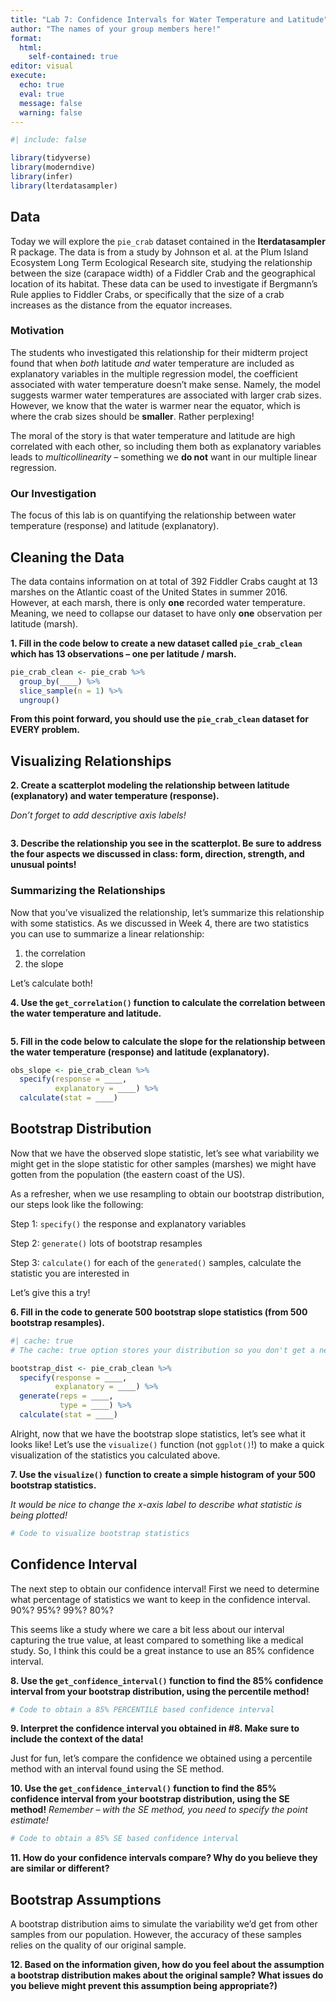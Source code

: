 ```yaml
---
title: "Lab 7: Confidence Intervals for Water Temperature and Latitude"
author: "The names of your group members here!"
format: 
  html:
    self-contained: true
editor: visual
execute: 
  echo: true
  eval: true
  message: false
  warning: false
---
```


```r
#| include: false

library(tidyverse)
library(moderndive)
library(infer)
library(lterdatasampler)
```

## Data

Today we will explore the `pie_crab` dataset contained in the **lterdatasampler** R package. The data is from a study by Johnson et al. at the Plum Island Ecosystem Long Term Ecological Research site, studying the relationship between the size (carapace width) of a Fiddler Crab and the geographical location of its habitat. These data can be used to investigate if Bergmann's Rule applies to Fiddler Crabs, or specifically that the size of a crab increases as the distance from the equator increases.

### Motivation

The students who investigated this relationship for their midterm project found that when *both* latitude *and* water temperature are included as explanatory variables in the multiple regression model, the coefficient associated with water temperature doesn't make sense. Namely, the model suggests warmer water temperatures are associated with larger crab sizes. However, we know that the water is warmer near the equator, which is where the crab sizes should be **smaller**. Rather perplexing!

The moral of the story is that water temperature and latitude are high correlated with each other, so including them both as explanatory variables leads to *multicollinearity* -- something we **do not** want in our multiple linear regression.

### Our Investigation

The focus of this lab is on quantifying the relationship between water temperature (response) and latitude (explanatory).

## Cleaning the Data

The data contains information on at total of 392 Fiddler Crabs caught at 13 marshes on the Atlantic coast of the United States in summer 2016. However, at each marsh, there is only **one** recorded water temperature. Meaning, we need to collapse our dataset to have only **one** observation per latitude (marsh).

**1. Fill in the code below to create a new dataset called `pie_crab_clean` which has 13 observations -- one per latitude / marsh.**

```r
pie_crab_clean <- pie_crab %>% 
  group_by(____) %>% 
  slice_sample(n = 1) %>% 
  ungroup()
```

**From this point forward, you should use the `pie_crab_clean` dataset for EVERY problem.**

## Visualizing Relationships

**2. Create a scatterplot modeling the relationship between latitude (explanatory) and water temperature (response).**

*Don't forget to add descriptive axis labels!*

```r

  
```

**3. Describe the relationship you see in the scatterplot. Be sure to address the four aspects we discussed in class: form, direction, strength, and unusual points!**

### Summarizing the Relationships

Now that you've visualized the relationship, let's summarize this relationship with some statistics. As we discussed in Week 4, there are two statistics you can use to summarize a linear relationship:

1.  the correlation
2.  the slope

Let's calculate both!

**4. Use the `get_correlation()` function to calculate the correlation between the water temperature and latitude.**

```r

```

**5. Fill in the code below to calculate the slope for the relationship between the water temperature (response) and latitude (explanatory).**

```r
obs_slope <- pie_crab_clean %>% 
  specify(response = ____, 
          explanatory = ____) %>% 
  calculate(stat = ____)
```

## Bootstrap Distribution

Now that we have the observed slope statistic, let's see what variability we might get in the slope statistic for other samples (marshes) we might have gotten from the population (the eastern coast of the US).

As a refresher, when we use resampling to obtain our bootstrap distribution, our steps look like the following:

Step 1: `specify()` the response and explanatory variables

Step 2: `generate()` lots of bootstrap resamples

Step 3: `calculate()` for each of the `generated()` samples, calculate the statistic you are interested in

Let's give this a try!

**6. Fill in the code to generate 500 bootstrap slope statistics (from 500 bootstrap resamples).**

```r
#| cache: true
# The cache: true option stores your distribution so you don't get a new one every time you run the code! 

bootstrap_dist <- pie_crab_clean %>% 
  specify(response = ____, 
          explanatory = ____) %>% 
  generate(reps = ____, 
           type = ____) %>% 
  calculate(stat = ____)
```

Alright, now that we have the bootstrap slope statistics, let's see what it looks like! Let's use the `visualize()` function (not `ggplot()`!) to make a quick visualization of the statistics you calculated above.

**7. Use the `visualize()` function to create a simple histogram of your 500 bootstrap statistics.**

*It would be nice to change the x-axis label to describe what statistic is being plotted!*

```r
# Code to visualize bootstrap statistics

```

## Confidence Interval

The next step to obtain our confidence interval! First we need to determine what percentage of statistics we want to keep in the confidence interval. 90%? 95%? 99%? 80%?

This seems like a study where we care a bit less about our interval capturing the true value, at least compared to something like a medical study. So, I think this could be a great instance to use an 85% confidence interval.

**8. Use the `get_confidence_interval()` function to find the 85% confidence interval from your bootstrap distribution, using the percentile method!**

```r
# Code to obtain a 85% PERCENTILE based confidence interval


```

**9. Interpret the confidence interval you obtained in #8. Make sure to include the context of the data!**

Just for fun, let's compare the confidence we obtained using a percentile method with an interval found using the SE method.

**10. Use the `get_confidence_interval()` function to find the 85% confidence interval from your bootstrap distribution, using the SE method!** *Remember -- with the SE method, you need to specify the point estimate!*

```r
# Code to obtain a 85% SE based confidence interval


```

**11. How do your confidence intervals compare? Why do you believe they are similar or different?**

## Bootstrap Assumptions

A bootstrap distribution aims to simulate the variability we'd get from other samples from our population. However, the accuracy of these samples relies on the quality of our original sample.

**12. Based on the information given, how do you feel about the assumption a bootstrap distribution makes about the original sample? What issues do you believe might prevent this assumption being appropriate?)**
